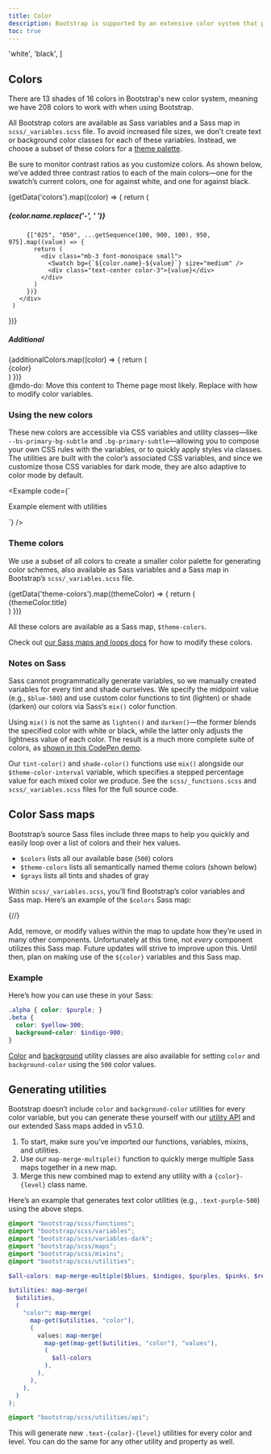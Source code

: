 ```yaml
---
title: Color
description: Bootstrap is supported by an extensive color system that powers our revamped theme, components, and color modes. This enables more comprehensive customization and extension for any project.
toc: true
---
```



  'white',
  'black',
]

## Colors

There are 13 shades of 16 colors in Bootstrap's new color system, meaning we have 208 colors to work with when using Bootstrap.

All Bootstrap colors are available as Sass variables and a Sass map in `scss/_variables.scss` file. To avoid increased file sizes, we don’t create text or background color classes for each of these variables. Instead, we choose a subset of these colors for a [theme palette](#theme-colors).

Be sure to monitor contrast ratios as you customize colors. As shown below, we’ve added three contrast ratios to each of the main colors—one for the swatch’s current colors, one for against white, and one for against black.

<div class="grid gap-0" style={{gridTemplateColumns: 'repeat(13, 1fr)', gap: '4px', minWidth: '0'}}>
  {getData('colors').map((color) => {
     return (
       <div class="d-contents grid-full">
         <h5 class="d-block text-capitalize grid-full">{color.name.replace('-', ' ')}</h5>

         {["025", "050", ...getSequence(100, 900, 100), 950, 975].map((value) => {
           return (
             <div class="mb-3 font-monospace small">
               <Swatch bg={`${color.name}-${value}`} size="medium" />
               <div class="text-center color-3">{value}</div>
             </div>
           )
         })}
       </div>
     )
   })}

   <div class="d-contents grid-full">
    <h5 class="d-block text-capitalize grid-full">Additional</h5>
    {additionalColors.map((color) => {
      return (
        <div class="mb-3 font-monospace small">
          <Swatch bg={`${color}`} size="medium" />
          <div class="text-center color-3">{color}</div>
        </div>
      )
    })}
   </div>
</div>

<Callout>
  @mdo-do: Move this content to Theme page most likely. Replace with how to modify color variables.
</Callout>

### Using the new colors

These new colors are accessible via CSS variables and utility classes—like `--bs-primary-bg-subtle` and `.bg-primary-subtle`—allowing you to compose your own CSS rules with the variables, or to quickly apply styles via classes. The utilities are built with the color’s associated CSS variables, and since we customize those CSS variables for dark mode, they are also adaptive to color mode by default.

<Example code={`<div class="p-3 text-primary-emphasis bg-primary-subtle border border-primary-subtle rounded-3">
    Example element with utilities
  </div>`} />

### Theme colors

We use a subset of all colors to create a smaller color palette for generating color schemes, also available as Sass variables and a Sass map in Bootstrap’s `scss/_variables.scss` file.

<div class="row">
  {getData('theme-colors').map((themeColor) => {
    return (
      <div class="col-md-4">
        <div class={`p-3 mb-3 text-bg-${themeColor.name} rounded-3`}>{themeColor.title}</div>
      </div>
    )
  })}
</div>

All these colors are available as a Sass map, `$theme-colors`.

<ScssDocs name="theme-colors-map" file="scss/_variables.scss" />

Check out [our Sass maps and loops docs]([[docsref:/customize/sass#maps-and-loops]]) for how to modify these colors.

### Notes on Sass

Sass cannot programmatically generate variables, so we manually created variables for every tint and shade ourselves. We specify the midpoint value (e.g., `$blue-500`) and use custom color functions to tint (lighten) or shade (darken) our colors via Sass’s `mix()` color function.

Using `mix()` is not the same as `lighten()` and `darken()`—the former blends the specified color with white or black, while the latter only adjusts the lightness value of each color. The result is a much more complete suite of colors, as [shown in this CodePen demo](https://codepen.io/emdeoh/pen/zYOQOPB).

Our `tint-color()` and `shade-color()` functions use `mix()` alongside our `$theme-color-interval` variable, which specifies a stepped percentage value for each mixed color we produce. See the `scss/_functions.scss` and `scss/_variables.scss` files for the full source code.

## Color Sass maps

Bootstrap’s source Sass files include three maps to help you quickly and easily loop over a list of colors and their hex values.

- `$colors` lists all our available base (`500`) colors
- `$theme-colors` lists all semantically named theme colors (shown below)
- `$grays` lists all tints and shades of gray

Within `scss/_variables.scss`, you’ll find Bootstrap’s color variables and Sass map. Here’s an example of the `$colors` Sass map:

{/*<ScssDocs name="colors-map" file="scss/_variables.scss" />*/}

Add, remove, or modify values within the map to update how they’re used in many other components. Unfortunately at this time, not *every* component utilizes this Sass map. Future updates will strive to improve upon this. Until then, plan on making use of the `${color}` variables and this Sass map.

### Example

Here’s how you can use these in your Sass:

```scss
.alpha { color: $purple; }
.beta {
  color: $yellow-300;
  background-color: $indigo-900;
}
```

[Color]([[docsref:/utilities/colors]]) and [background]([[docsref:/utilities/background]]) utility classes are also available for setting `color` and `background-color` using the `500` color values.

## Generating utilities

Bootstrap doesn’t include `color` and `background-color` utilities for every color variable, but you can generate these yourself with our [utility API]([[docsref:/utilities/api]]) and our extended Sass maps added in v5.1.0.

1. To start, make sure you’ve imported our functions, variables, mixins, and utilities.
2. Use our `map-merge-multiple()` function to quickly merge multiple Sass maps together in a new map.
3. Merge this new combined map to extend any utility with a `{color}-{level}` class name.

Here’s an example that generates text color utilities (e.g., `.text-purple-500`) using the above steps.

```scss
@import "bootstrap/scss/functions";
@import "bootstrap/scss/variables";
@import "bootstrap/scss/variables-dark";
@import "bootstrap/scss/maps";
@import "bootstrap/scss/mixins";
@import "bootstrap/scss/utilities";

$all-colors: map-merge-multiple($blues, $indigos, $purples, $pinks, $reds, $oranges, $yellows, $greens, $teals, $cyans);

$utilities: map-merge(
  $utilities,
  (
    "color": map-merge(
      map-get($utilities, "color"),
      (
        values: map-merge(
          map-get(map-get($utilities, "color"), "values"),
          (
            $all-colors
          ),
        ),
      ),
    ),
  )
);

@import "bootstrap/scss/utilities/api";
```

This will generate new `.text-{color}-{level}` utilities for every color and level. You can do the same for any other utility and property as well.
